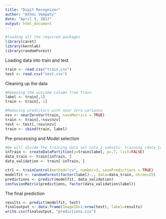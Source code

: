 ---
title: "Digit Recognizer"
author: "Athni Vempaty"
date: "April 3, 2017"
output: html_document
---

```{r}
#loading all the required packages
library(caret)
library(kernlab)
library(randomForest)
```

Loading data into train and test
```{r}
train <- read.csv("train.csv")
test <- read.csv("test.csv")
```

Cleaning up the data
```{r}
#Removing the outcome column from train
label <- train[,1]
train <- train[,-1]

#Removing predictors with near zero variance
nsv <- nearZeroVar(train, saveMetrics = TRUE)
train <- train[,!nsv$nzv]
test <- test[,!nsv$nzv]
train <- cbind(train, label)
```

Pre-processing and Model selection
```{r}
#We will divide the training data set into 2 subsets- training (data_train) and validation(data_validation)
inTrain <- createDataPartition(y=train$label, p=.7, list=FALSE)
data_train <- train[inTrain, ]
data_validation <- train[-inTrain, ]

ctrl <- trainControl(method="cv", number=3, savePredictions = TRUE)
modelfit <- randomForest(factor(label)~., data=data_train, ntree=25)
predictions <- predict(modelfit, data_validation)
confusionMatrix(predictions, factor(data_validation$label))
```
The final prediction

```{r}
results <- predict(modelfit, test)
finaloutput <- data.frame(ImageID=1:nrow(test), label=results)
write.csv(finaloutput, "predictions.csv")
```
 
